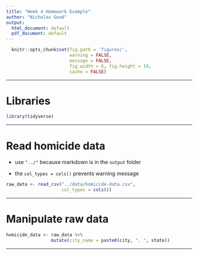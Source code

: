 ```yaml
---
title: "Week 4 Homework Example"
author: "Nicholas Good"
output:
  html_document: default
  pdf_document: default
---
```


```r
  knitr::opts_chunk$set(fig.path = 'figures/',
                        warning = FALSE,
                        message = FALSE,
                        fig.width = 6, fig.height = 10,
                        cache = FALSE)
```

---

# Libraries

```r
library(tidyverse)
```

---

# Read homicide data

* use `"../"` because markdown is in the `output` folder

* the `col_types = cols()` prevents warning message

```r
raw_data <- read_csv("../data/homicide-data.csv",
                     col_types = cols())
```

---

# Manipulate raw data

```r
homicide_data <- raw_data %>%
                 mutate(city_name = paste0(city, ", ", state))
```

---


